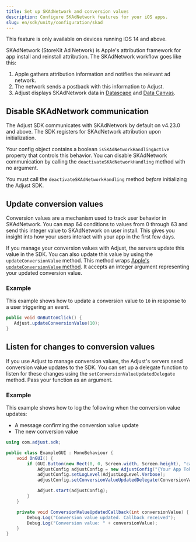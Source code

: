 ```yaml
---
title: Set up SKAdNetwork and conversion values
description: Configure SKAdNetwork features for your iOS apps.
slug: en/sdk/unity/configuration/skad
---
```



<Callout type="important">

This feature is only available on devices running iOS 14 and above.

</Callout>

SKAdNetwork (StoreKit Ad Network) is Apple's attribution framework for
app install and reinstall attribution. The SKAdNetwork workflow goes like this:

1. Apple gathers attribution information and notifies the relevant ad network.
2. The network sends a postback with this information to Adjust.
3. Adjust displays SKAdNetwork data in [Datascape](https://help.adjust.com/en/suite/article/datascape) and [Data Canvas](https://help.adjust.com/en/classic/article/data-canvas-classic).

## Disable SKAdNetwork communication

The Adjust SDK communicates with SKAdNetwork by default on v4.23.0 and above. The SDK registers for SKAdNetwork attribution upon initialization.

Your config object contains a boolean `isSKAdNetworkHandlingActive` property that controls this behavior. You can disable SKAdNetwork communication by calling the `deactivateSKAdNetworkHandling` method with no argument.

<Callout type="important">

You must call the `deactivateSKAdNetworkHandling` method _before_ initializing the Adjust SDK.

</Callout>

<DeactivateSKAdNetworkHandling />

## Update conversion values

Conversion values are a mechanism used to track user behavior in SKAdNetwork. You can map 64 conditions to values from 0 through 63 and send this integer value to SKAdNetwork on user install. This gives you insight into how your users interact with your app in the first few days.

If you manage your conversion values with Adjust, the servers update this value in the SDK. You can also update this value by using the `updateConversionValue` method. This method wraps [Apple's `updateConversionValue` method](https://developer.apple.com/documentation/storekit/skadnetwork/3566697-updateconversionvalue). It accepts an integer argument representing your updated conversion value.

<UpdateConversionValue />

### Example

This example shows how to update a conversion value to `10` in response to a user triggering an event.

```c# {2}
public void OnButtonClick() {
   Adjust.updateConversionValue(10);
}
```

## Listen for changes to conversion values

If you use Adjust to manage conversion values, the Adjust's servers send conversion value updates to the SDK. You can set up a delegate function to listen for these changes using the `setConversionValueUpdatedDelegate` method. Pass your function as an argument.

<SetConversionValueUpdatedDelegate />

### Example

This example shows how to log the following when the conversion value updates:

-  A message confirming the conversion value update
-  The new conversion value

```c# {8, 14-17}
using com.adjust.sdk;

public class ExampleGUI : MonoBehaviour {
    void OnGUI() {
        if (GUI.Button(new Rect(0, 0, Screen.width, Screen.height), "callback")) {
            AdjustConfig adjustConfig = new AdjustConfig("{Your App Token}", AdjustEnvironment.Sandbox);
            adjustConfig.setLogLevel(AdjustLogLevel.Verbose);
            adjustConfig.setConversionValueUpdatedDelegate(ConversionValueUpdatedCallback);

            Adjust.start(adjustConfig);
        }
    }

    private void ConversionValueUpdatedCallback(int conversionValue) {
        Debug.Log("Conversion value updated. Callback received");
        Debug.Log("Conversion value: " + conversionValue);
    }
}
```
